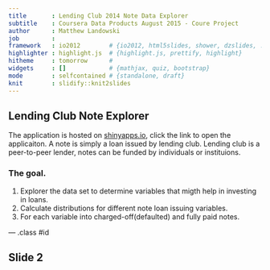 ```yaml
---
title       : Lending Club 2014 Note Data Explorer
subtitle    : Coursera Data Products August 2015 - Coure Project
author      : Matthew Landowski
job         : 
framework   : io2012        # {io2012, html5slides, shower, dzslides, ...}
highlighter : highlight.js  # {highlight.js, prettify, highlight}
hitheme     : tomorrow      # 
widgets     : []            # {mathjax, quiz, bootstrap}
mode        : selfcontained # {standalone, draft}
knit        : slidify::knit2slides
---
```


## Lending Club Note Explorer

The application is hosted on [shinyapps.io](https://washcycle.shinyapps.io/2014_lending_club_note_explorer), click the link to open the applicaiton. A note is simply a loan issued by lending club. Lending club is a peer-to-peer lender, notes can be funded by individuals or instituions.

### The goal.
1. Explorer the data set to determine variables that migth help in investing in loans.
2. Calculate distributions for different note loan issuing variables.
3. For each variable into charged-off(defaulted) and fully paid notes.

--- .class #id 

## Slide 2
